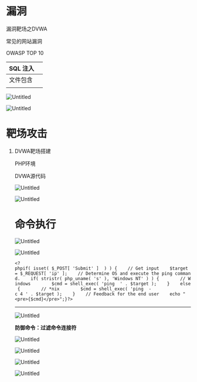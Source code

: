 # 漏洞

漏洞靶场之DVWA

常见的网站漏洞

OWASP TOP 10 

| SQL 注入 |  |
| --- | --- |
| 文件包含 |  |
|  |  |

![Untitled](Untitled%2032.png)

![Untitled](Untitled%2033.png)

# 靶场攻击

1. DVWA靶场搭建
    
    PHP环境
    
    DVWA源代码
    
    ![Untitled](Untitled%2034.png)
    
    ![Untitled](Untitled%2035.png)
    
    # 命令执行
    
    ![Untitled](Untitled%2036.png)
    
    ![Untitled](Untitled%2037.png)
    
    `<?phpif( isset( $_POST[ 'Submit' ]  ) ) {    // Get input    $target = $_REQUEST[ 'ip' ];    // Determine OS and execute the ping command.    if( stristr( php_uname( 's' ), 'Windows NT' ) ) {        // Windows        $cmd = shell_exec( 'ping  ' . $target );    }    else {        // *nix        $cmd = shell_exec( 'ping  -c 4 ' . $target );    }    // Feedback for the end user    echo "<pre>{$cmd}</pre>";}?>`
    
    ---
    
    ![Untitled](Untitled%2038.png)
    
    **防御命令：过滤命令连接符**
    
    ![Untitled](Untitled%2039.png)
    
    ![Untitled](Untitled%2040.png)
    
    ![Untitled](Untitled%2041.png)
    
    ![Untitled](Untitled%2042.png)